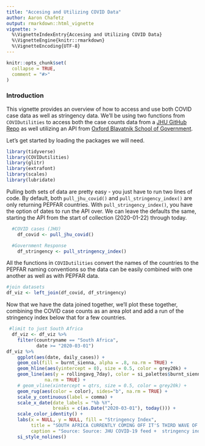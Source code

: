 ```yaml
---
title: "Accesing and Utilizing COVID Data"
author: Aaron Chafetz
output: rmarkdown::html_vignette
vignette: >
  %\VignetteIndexEntry{Accesing and Utilizing COVID Data}
  %\VignetteEngine{knitr::rmarkdown}
  %\VignetteEncoding{UTF-8}
---
```


```r
knitr::opts_chunk$set(
  collapse = TRUE,
  comment = "#>"
)
```

### Introduction
This vignette provides an overview of how to access and use both COVID case data as well as stringency data. We'll be using two functions from `COVIDutilities` to access both the case counts data from a [JHU GitHub Repo](https://github.com/CSSEGISandData/COVID-19/) as well utilizing an API from [Oxford Blavatnik School of Government](https://covidtrackerapi.bsg.ox.ac.uk).

Let's get started by loading the packages we will need.

```r
library(tidyverse)
library(COVIDutilities)
library(glitr)
library(extrafont)
library(scales)
library(lubridate)
```

Pulling both sets of data are pretty easy - you just have to run two lines of code. By default, both `pull_jhu_covid()` and `pull_stringency_index()` are only returning PEPFAR countries. With `pull_stringency_index()`, you have the option of dates to run the API over. We can leave the defaults the same, starting the API from the start of collection (2020-01-22) through today.

```r

  #COVID cases (JHU)
    df_covid <- pull_jhu_covid()

  #Government Response
    df_stringency <- pull_stringency_index()
```

All the functions in `COVIDutilities` convert the names of the countries to the PEPFAR naming conventions so the data can be easily combined with one another as well as with PEPFAR data.

```r
#join datasets
df_viz <- left_join(df_covid, df_stringency)
```

Now that we have the data joined together, we'll plot these together, combining the COVID case counts as an area plot and add a run of the stringency index below that for a few countries.

```r
 #limit to just South Africa
  df_viz <- df_viz %>%
    filter(countryname == "South Africa",
           date >= "2020-03-01")
df_viz %>% 
    ggplot(aes(date, daily_cases)) +
    geom_col(fill = burnt_sienna, alpha = .8, na.rm = TRUE) +
    geom_hline(aes(yintercept = 0), size = 0.5, color = grey20k) +
    geom_line(aes(y = rollingavg_7day), color = si_palettes$burnt_siennas[7], #size = 1,
              na.rm = TRUE) +
    # geom_vline(xintercept = qtrs, size = 0.5, color = grey20k) +
    geom_rug(aes(color = color), sides="b", na.rm = TRUE) +
    scale_y_continuous(label = comma) +
    scale_x_date(date_labels = "%b %Y",
                 breaks = c(as.Date("2020-03-01"), today())) +
    scale_color_identity() +
    labs(x = NULL, y = NULL, fill = "Stringency Index",
         title = "SOUTH AFRICA CURRENTLY COMING OFF IT'S THIRD WAVE OF COVID-19",
         caption = "Source: Source: JHU COVID-19 feed +  stringency index from Blavatnik School of Government at Oxford University") +
    si_style_nolines()
```


